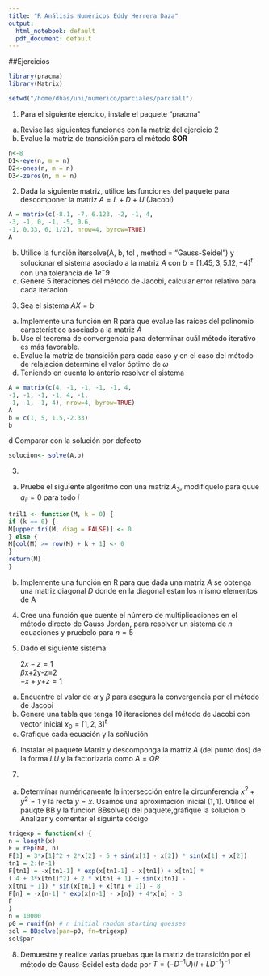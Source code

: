 ```yaml
---
title: "R Análisis Numéricos Eddy Herrera Daza"
output:
  html_notebook: default
  pdf_document: default
---
```

##Ejercicios
```r
library(pracma)
library(Matrix)
```
```r
setwd("/home/dhas/uni/numerico/parciales/parcial1")
```

1. Para el siguiente ejercico, instale el paquete "pracma" 
a. Revise las siguientes funciones con la matriz del ejercicio 2
b. Evalue la matriz de transición para el método $\textbf{SOR}$
```r
n<-8
D1<-eye(n, m = n)
D2<-ones(n, m = n)
D3<-zeros(n, m = n)
```
2. Dada la siguiente matriz, utilice las funciones del paquete para descomponer la matriz $A=L+D+U$ (Jacobi)
```r
A = matrix(c(-8.1, -7, 6.123, -2, -1, 4,
-3, -1, 0, -1, -5, 0.6,
-1, 0.33, 6, 1/2), nrow=4, byrow=TRUE)
A
```
b. Utilice la función itersolve(A, b, tol , method = "Gauss-Seidel") y solucionar el sistema asociado a la matriz $A$ con $b=[1.45,3,5.12,-4]^{t}$ con una tolerancia de $1e^-9$
c. Genere 5 iteraciones del método de Jacobi, calcular error relativo para cada iteracion

3. Sea el sistema $AX=b$ 
 a. Implemente una función en R para que evalue las raíces del polinomio característico asociado a la matriz $A$
 b. Use el teorema de convergencia para determinar cuál método iterativo es más favorable.
 c. Evalue la matriz de transición para cada caso y en el caso del método de relajación determine el valor óptimo de $\omega$
 d. Teniendo en cuenta lo anterio resolver el sistema

```r
A = matrix(c(4, -1, -1, -1, -1, 4,
-1, -1, -1, -1, 4, -1,
-1, -1, -1, 4), nrow=4, byrow=TRUE)
A
b = c(1, 5, 1.5,-2.33)
b
```
d Comparar con la solución por defecto
```r
solucion<- solve(A,b)

```
3. 
a. Pruebe el siguiente algoritmo con una matriz $A_{3}$, modifiquelo para quue $a_{ii}=0$ para todo $i$
```r
tril1 <- function(M, k = 0) {
if (k == 0) {
M[upper.tri(M, diag = FALSE)] <- 0
} else {
M[col(M) >= row(M) + k + 1] <- 0
}
return(M)
}
```
b. Implemente una función en R para que dada una matriz $A$ se obtenga una matriz diagonal $D$ donde en la diagonal estan los mismo elementos de A

4. Cree una función que cuente el número de multiplicaciones en el método directo de Gauss Jordan, para resolver un sistema de $n$ ecuaciones y pruebelo para $n=5$

5. Dado el siguiente sistema:

    $2x-z=1$                                                                                
    $\beta$x+2y-z=2                                                                         
    $-x+y+$\alpha$z=1$

a. Encuentre el valor de $\alpha$ y $\beta$ para asegura la convergencia por el método de Jacobi
b. Genere una tabla que tenga 10 iteraciones del método de Jacobi con vector inicial $x_{0}=[1,2,3]^t$
c. Grafique cada ecuación y la soñlución

6. Instalar el paquete Matrix y descomponga la matriz $A$ (del punto dos) de la forma $LU$ y la factorizarla como $A=QR$

7.
a. Determinar numéricamente la intersección entre la circunferencia $x^2 + y^2 = 1$ y la recta $y = x$. Usamos una aproximación inicial $(1,1)$. Utilice el pauqte BB y  la función BBsolve() del paquete,grafique la solución
b Analizar y comentar el siguinte código
```r
trigexp = function(x) {
n = length(x)
F = rep(NA, n)
F[1] = 3*x[1]^2 + 2*x[2] - 5 + sin(x[1] - x[2]) * sin(x[1] + x[2])
tn1 = 2:(n-1)
F[tn1] = -x[tn1-1] * exp(x[tn1-1] - x[tn1]) + x[tn1] *
( 4 + 3*x[tn1]^2) + 2 * x[tn1 + 1] + sin(x[tn1] -
x[tn1 + 1]) * sin(x[tn1] + x[tn1 + 1]) - 8
F[n] = -x[n-1] * exp(x[n-1] - x[n]) + 4*x[n] - 3
F
}
n = 10000
p0 = runif(n) # n initial random starting guesses
sol = BBsolve(par=p0, fn=trigexp)
sol$par
```
8. Demuestre y realice varias pruebas que la matriz de transición por el método de Gauss-Seidel esta dada por $T=(-D^{-1}U)(I+LD^{-1})^{-1}$
